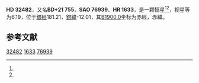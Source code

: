 {{Starbox begin
| name = HD 32482
}}
{{Starbox observe
| epoch = [[J2000.0|J2000.0]]
| constell = {{星座名待查}}<ref name=SIMBAD>{{cite web
 | url=http://simbad.u-strasbg.fr/simbad/sim-id?Ident=HR+1633
 | title =Pulsating variable Star
 | publisher=Centre de Données astronomiques de Strasbourg
 | work=SIMBAD
 | accessdate=2012-07-13}}</ref><ref name=DATA>{{cite web
 | url=http://vizier.u-strasbg.fr/viz-bin/VizieR-5?-out.add=.&-source=5050&-corr=PK=HR&-out.max=9999&HR=1633
 | title=VizieR Detailed Page
 | accessdate=2012-07-13
 | archive-date=2016-03-05
 | archive-url=https://web.archive.org/web/20160305221634/http://vizier.u-strasbg.fr/viz-bin/VizieR-5?-out.add=.&-source=5050&-corr=PK=HR&-out.max=9999&HR=1633
 | dead-url=no
 }}</ref>
| 星官 = 
| ra = {{RA|5|4|21.6}}<ref name=SIMBAD /><ref name=DATA />
| dec = {{DEC|+21|16|41}}<ref name=SIMBAD /><ref name=DATA />
| appmag_v = 6.19<ref name=SIMBAD /><ref name=DATA />
}}
{{Starbox character
| class = K0<ref name=SIMBAD /><ref name=DATA />
| b-v = 1.32<ref name=SIMBAD /><ref name=DATA />
| u-b = 1.47<ref name=SIMBAD /><ref name=DATA />
| r-i = 0.48E<ref name=SIMBAD /><ref name=DATA />
| variable = 
}}
{{Starbox astrometry
| radial_v = 1.47
| prop_mo_ra = 48
| parallax = 
| p_error = 
}}
{{Starbox catalog
| names =BD+21 755，[[SAO星表|SAO]] 76939，[[HD星表|HD]] 32482，[[HR星表|HR]] 1633}}
{{Starbox reference |Simbad=HR+1633}}
{{Starbox end}}

'''HD 32482'''，又名'''BD+21 755'''，'''SAO 76939'''、'''HR 1633'''，是一颗恒星<ref name=SIMBAD /><ref name=DATA />，视星等为6.19，位于[[銀道座標系|銀經]]181.21，[[銀道座標系|銀緯]]-12.01，其[[B1900.0|B1900.0]]坐标为赤經{{RA|4|58|23.9}}，赤緯{{DEC|+21|-12.01|16}}。

== 参考文献 ==
{{reflist}}

{{star-stub}}

[[Category:HD和HDE天體|32482]]
[[Category:HR天體|1633]]
[[Category:SAO天體|76939]]